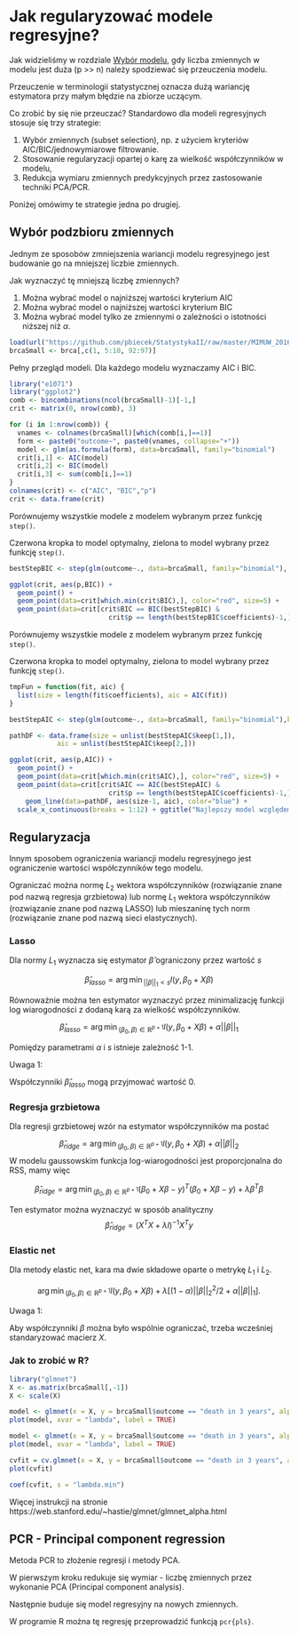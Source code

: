 # Jak regularyzować modele regresyjne?

Jak widzieliśmy w rozdziale [Wybór modelu](http://pbiecek.github.io/Przewodnik/Predykcja/wybor_modelu.html), gdy liczba zmiennych w modelu jest duża (p >> n) należy spodziewać się przeuczenia modelu. 

Przeuczenie w terminologii statystycznej oznacza dużą wariancję estymatora przy małym błędzie na zbiorze uczącym.

Co zrobić by się nie przeuczać? Standardowo dla modeli regresyjnych stosuje się trzy strategie:

1. Wybór zmiennych (subset selection), np. z użyciem kryteriów AIC/BIC/jednowymiarowe filtrowanie. 
2. Stosowanie regularyzacji opartej o karę za wielkość współczynników w modelu,
3. Redukcja wymiaru zmiennych predykcyjnych przez zastosowanie techniki PCA/PCR.

Poniżej omówimy te strategie jedna po drugiej.

## Wybór podzbioru zmiennych

Jednym ze sposobów zmniejszenia wariancji modelu regresyjnego jest budowanie go na mniejszej liczbie zmiennych.

Jak wyznaczyć tę mniejszą liczbę zmiennych?

1. Można wybrać model o najniższej wartości kryterium AIC
2. Można wybrać model o najniższej wartości kryterium BIC
3. Można wybrać model tylko ze zmiennymi o zależności o istotności niższej niż $\alpha$.

```r
load(url("https://github.com/pbiecek/StatystykaII/raw/master/MIMUW_2016/materialy/brca.rda"))
brcaSmall <- brca[,c(1, 5:10, 92:97)]
```

Pełny przegląd modeli. Dla każdego modelu wyznaczamy AIC i BIC.

```r
library("e1071")
library("ggplot2")
comb <- bincombinations(ncol(brcaSmall)-1)[-1,]
crit <- matrix(0, nrow(comb), 3)

for (i in 1:nrow(comb)) {
  vnames <- colnames(brcaSmall)[which(comb[i,]==1)]
  form <- paste0("outcome~", paste0(vnames, collapse="+"))
  model <- glm(as.formula(form), data=brcaSmall, family="binomial")
  crit[i,1] <- AIC(model)
  crit[i,2] <- BIC(model)
  crit[i,3] <- sum(comb[i,]==1)
}
colnames(crit) <- c("AIC", "BIC","p")
crit <- data.frame(crit)
```

Porównujemy wszystkie modele z modelem wybranym przez funkcję `step()`. 

Czerwona kropka to model optymalny, zielona to model wybrany przez funkcję `step()`.

```r
bestStepBIC <- step(glm(outcome~., data=brcaSmall, family="binomial"), trace = 0, k = log(nrow(brcaSmall)))

ggplot(crit, aes(p,BIC)) + 
  geom_point() +
  geom_point(data=crit[which.min(crit$BIC),], color="red", size=5) +
  geom_point(data=crit[crit$BIC == BIC(bestStepBIC) &
                         crit$p == length(bestStepBIC$coefficients)-1,], color="green3", size=3) + scale_x_continuous(breaks = 1:12) + ggtitle("Najlepszy model względem BIC")
```

Porównujemy wszystkie modele z modelem wybranym przez funkcję `step()`.

Czerwona kropka to model optymalny, zielona to model wybrany przez funkcję `step()`.

```r
tmpFun = function(fit, aic) {
  list(size = length(fit$coefficients), aic = AIC(fit))
}

bestStepAIC <- step(glm(outcome~., data=brcaSmall, family="binomial"),keep=tmpFun,  trace = 0)

pathDF <- data.frame(size = unlist(bestStepAIC$keep[1,]),
            aic = unlist(bestStepAIC$keep[2,]))

ggplot(crit, aes(p,AIC)) + 
  geom_point() +
  geom_point(data=crit[which.min(crit$AIC),], color="red", size=5) +
  geom_point(data=crit[crit$AIC == AIC(bestStepAIC) &
                         crit$p == length(bestStepAIC$coefficients)-1,], color="green3", size=3) + 
    geom_line(data=pathDF, aes(size-1, aic), color="blue") + 
  scale_x_continuous(breaks = 1:12) + ggtitle("Najlepszy model względem AIC")

```

## Regularyzacja

Innym sposobem ograniczenia wariancji modelu regresyjnego jest ograniczenie wartości współczynników tego modelu.

Ograniczać można normę $L_2$ wektora współczynników (rozwiązanie znane pod nazwą regresja grzbietowa) lub normę $L_1$ wektora współczynników (rozwiązanie znane pod nazwą LASSO) lub mieszaninę tych norm (rozwiązanie znane pod nazwą sieci elastycznych).

### Lasso

Dla normy $L_1$ wyznacza się estymator $\hat\beta$ ograniczony przez wartość $s$

$$
\hat\beta_{lasso} = {\arg\min}_{||\beta||_1 < s} l(y, \beta_0 + X \beta)
$$

Równoważnie można ten estymator wyznaczyć przez minimalizację funkcji log wiarogodności z dodaną karą za wielkość współczynników.

$$
\hat\beta_{lasso} = {\arg \min}_{(\beta_0, \beta) \in \mathbb{R}^{p+1}} l(y, \beta_0 + X \beta) + \alpha||\beta||_1
$$

Pomiędzy parametrami $\alpha$ i $s$ istnieje zależność 1-1.

Uwaga 1:

Współczynniki $\hat\beta_{lasso}$ mogą przyjmować wartość 0.


### Regresja grzbietowa

Dla regresji grzbietowej wzór na estymator współczynników ma postać

$$
\hat\beta_{ridge} = {\arg \min}_{(\beta_0, \beta) \in \mathbb{R}^{p+1}} l(y, \beta_0 + X \beta) + \alpha||\beta||_2
$$
W modelu gaussowskim funkcja log-wiarogodności jest proporcjonalna do RSS, mamy więc

$$
\hat\beta_{ridge} = {\arg \min}_{(\beta_0, \beta) \in \mathbb{R}^{p+1}} (\beta_0 + X \beta - y)^T(\beta_0 + X \beta - y) + \lambda \beta^T\beta
$$

Ten estymator można wyznaczyć w sposób analityczny
$$
\hat\beta_{ridge} = \left(X^TX + \lambda I\right)^{-1} X^T y
$$


### Elastic net

Dla metody elastic net, kara ma dwie składowe oparte o metrykę $L_1$ i $L_2$.

$$
{\arg \min}_{(\beta_0, \beta) \in \mathbb{R}^{p+1}} l(y, \beta_0 + X \beta) + \lambda \left[ (1-\alpha)||\beta||_2^2/2 + \alpha||\beta||_1\right].
$$

Uwaga 1:

Aby współczynniki $\beta$ można było wspólnie ograniczać, trzeba wcześniej standaryzować macierz $X$.

### Jak to zrobić w R?


```r
library("glmnet")
X <- as.matrix(brcaSmall[,-1])
X <- scale(X)

model <- glmnet(x = X, y = brcaSmall$outcome == "death in 3 years", alpha=0, family="binomial")
plot(model, xvar = "lambda", label = TRUE)

model <- glmnet(x = X, y = brcaSmall$outcome == "death in 3 years", alpha=1, family="binomial")
plot(model, xvar = "lambda", label = TRUE)

cvfit = cv.glmnet(x = X, y = brcaSmall$outcome == "death in 3 years", alpha=1, family="binomial")
plot(cvfit)

coef(cvfit, s = "lambda.min")
```

Więcej instrukcji na stronie https://web.stanford.edu/~hastie/glmnet/glmnet_alpha.html

## PCR - Principal component regression

Metoda PCR to złożenie regresji i metody PCA.

W pierwszym kroku redukuje się wymiar - liczbę zmiennych przez wykonanie PCA (Principal component analysis). 

Następnie buduje się model regresyjny na nowych zmiennych.

W programie R można tę regresję przeprowadzić funkcją `pcr{pls}`.

